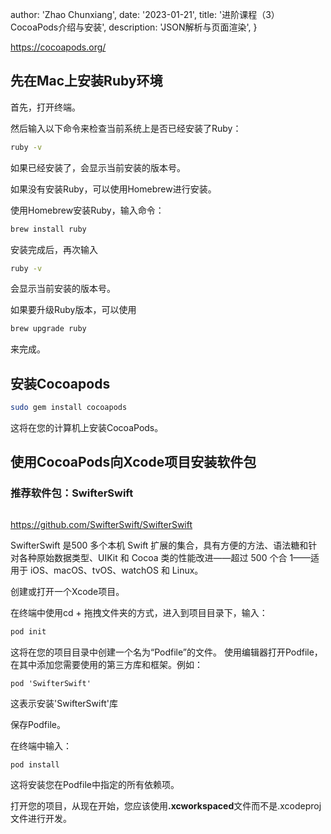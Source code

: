 

  author: 'Zhao Chunxiang',
  date: '2023-01-21',
  title: '进阶课程（3）CocoaPods介绍与安装',
  description:
    'JSON解析与页面渲染',
}


https://cocoapods.org/

## **先在Mac上安装Ruby环境**

首先，打开终端。

然后输入以下命令来检查当前系统上是否已经安装了Ruby：

```bash
ruby -v
```

如果已经安装了，会显示当前安装的版本号。

如果没有安装Ruby，可以使用Homebrew进行安装。

使用Homebrew安装Ruby，输入命令：

```bash
brew install ruby
```

安装完成后，再次输入 

```bash
ruby -v 
```

会显示当前安装的版本号。

如果要升级Ruby版本，可以使用

```bash
brew upgrade ruby
```

来完成。



## **安装Cocoapods**

```bash
sudo gem install cocoapods
```

这将在您的计算机上安装CocoaPods。


## **使用CocoaPods向Xcode项目安装软件包**

### **推荐软件包：SwifterSwift**

<Image src={swifterswift} alt="" />

https://github.com/SwifterSwift/SwifterSwift

SwifterSwift 是500 多个本机 Swift 扩展的集合，具有方便的方法、语法糖和针对各种原始数据类型、UIKit 和 Cocoa 类的性能改进——超过 500 个合 1——适用于 iOS、macOS、tvOS、watchOS 和 Linux。

创建或打开一个Xcode项目。

在终端中使用cd + 拖拽文件夹的方式，进入到项目目录下，输入：

```bash
pod init 
```

这将在您的项目目录中创建一个名为“Podfile”的文件。
使用编辑器打开Podfile，在其中添加您需要使用的第三方库和框架。例如：

```
pod 'SwifterSwift'
```

这表示安装'SwifterSwift'库

保存Podfile。

在终端中输入：

```bash
pod install 
```

这将安装您在Podfile中指定的所有依赖项。

打开您的项目，从现在开始，您应该使用<b>.xcworkspaced</b>文件而不是.xcodeproj文件进行开发。